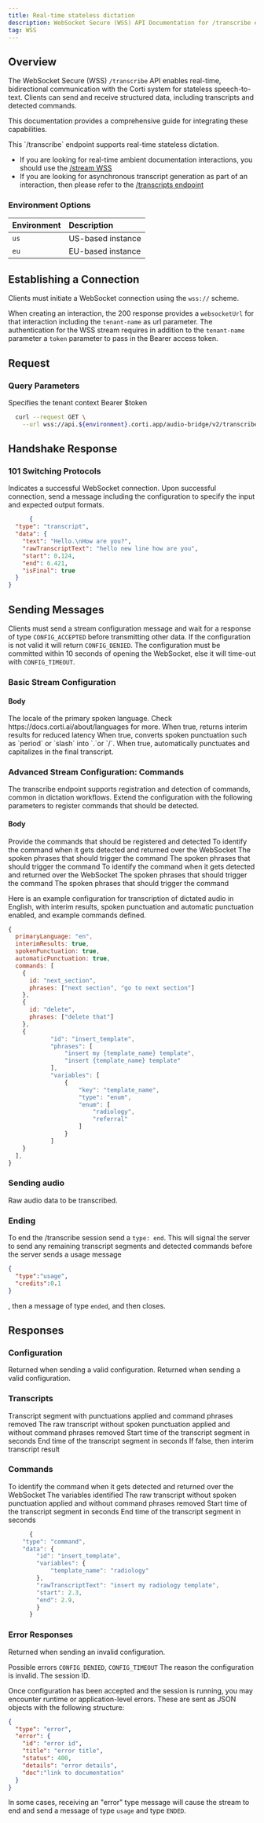 ```yaml
---
title: Real-time stateless dictation 
description: WebSocket Secure (WSS) API Documentation for /transcribe endpoint 
tag: WSS
---
```


## Overview

The WebSocket Secure (WSS) `/transcribe` API enables real-time, bidirectional communication with the Corti system for stateless speech-to-text. Clients can send and receive structured data, including transcripts and detected commands.

This documentation provides a comprehensive guide for integrating these capabilities.

<Info>
  This `/transcribe` endpoint supports real-time stateless dictation. 
  
  - If you are looking for real-time ambient documentation interactions, you should use the [/stream WSS](/api-reference/stream/)
  - If you are looking for asynchronous transcript generation as part of an interaction, then please refer to the [/transcripts endpoint](/api-reference/transcripts/create-transcript/)
</Info>

### Environment Options

| Environment | Description |
| :--- | :--- |
| `us` | US-based instance |
| `eu` | EU-based instance |

## Establishing a Connection <Icon icon="circle-wifi" iconType="solid" /> 

Clients must initiate a WebSocket connection using the `wss://` scheme.

<Note>When creating an interaction, the 200 response provides a `websocketUrl` for that interaction including the `tenant-name` as url parameter.
The authentication for the WSS stream requires in addition to the `tenant-name` parameter a `token` parameter to pass in the Bearer access token.</Note>

## Request 

### Query Parameters
<ParamField query="tenant-name" type="string" required>
  Specifies the tenant context
</ParamField>
<ParamField query="token" type="string" required>Bearer $token</ParamField>

```bash
  curl --request GET \
    --url wss://api.${environment}.corti.app/audio-bridge/v2/transcribe?tenant-name=${tenant}&token=Bearer%20${accessToken}
```

## Handshake Response

### **101 Switching Protocols** 

Indicates a successful WebSocket connection.
Upon successful connection, send a message including the configuration to specify the input and expected output formats.

```json
      {
  "type": "transcript",
  "data": {
    "text": "Hello.\nHow are you?",
    "rawTranscriptText": "hello new line how are you",
    "start": 0.124,
    "end": 6.421,
    "isFinal": true
  }
}
```
## Sending Messages <Icon icon="message-arrow-up" iconType="solid" /> 

Clients must send a stream configuration message and wait for a response of type `CONFIG_ACCEPTED` before transmitting other data.
If the configuration is not valid it will return `CONFIG_DENIED`.
The configuration must be committed within 10 seconds of opening the WebSocket, else it will time-out with `CONFIG_TIMEOUT`.

### Basic Stream Configuration

#### Body

<ParamField body="primaryLanguage" type="string" required>
  The locale of the primary spoken language. Check https://docs.corti.ai/about/languages for more.
</ParamField>
<ParamField body="interimResults" type="bool">
  When true, returns interim results for reduced latency
</ParamField>
<ParamField body="spokenPunctuation" type="bool">
  When true, converts spoken punctuation such as `period` or `slash` into `.`or `/`.
</ParamField>
<ParamField body="automaticPunctuation" type="bool">
  When true, automatically punctuates and capitalizes in the final transcript.
</ParamField>

### Advanced Stream Configuration: Commands
The transcribe endpoint supports registration and detection of commands, common in dictation workflows.
Extend the configuration with the following parameters to register commands that should be detected.

#### Body

<ParamField body="commands" type="command object[]">
  Provide the commands that should be registered and detected
   <Expandable title="command properties">
    <ParamField body="id" type="string" required>
      To identify the command when it gets detected and returned over the WebSocket
    </ParamField>
    <ParamField body="phrases" type="string[]">
      The spoken phrases that should trigger the command
    </ParamField>
    <ParamField body="variables" type="string[]">
      The spoken phrases that should trigger the command
    </ParamField>
    <Expandable title="variable properties">
        <ParamField body="key" type="string" required>
          To identify the command when it gets detected and returned over the WebSocket
        </ParamField>
        <ParamField body="type" type="string">
          The spoken phrases that should trigger the command
        </ParamField>
        <ParamField body="enum" type="string[]">
          The spoken phrases that should trigger the command
        </ParamField>
      </Expandable>
  </Expandable>
</ParamField>

Here is an example configuration for transcription of dictated audio in English, with interim results, spoken punctuation and automatic punctuation enabled, and example commands defined.
```jsx Configuration example
{
  primaryLanguage: "en",
  interimResults: true, 
  spokenPunctuation: true, 
  automaticPunctuation: true,
  commands: [
    {
      id: "next_section",
      phrases: ["next section", "go to next section"]
    },
    {
      id: "delete",
      phrases: ["delete that"]
    },
    {
            "id": "insert_template",
            "phrases": [
                "insert my {template_name} template",
                "insert {template_name} template"
            ],
            "variables": [
                {
                    "key": "template_name",
                    "type": "enum",
                    "enum": [
                        "radiology",
                        "referral"
                    ]
                }
            ]
    }
  ],
}
```

### Sending audio <Icon icon="microphone" iconType="solid" /> 
Raw audio data to be transcribed.

### Ending
To end the /transcribe session send a `type: end`. 
This will signal the server to send any remaining transcript segments and detected commands before the server sends a usage message
```json 
{
  "type":"usage",
  "credits":0.1
}
```
, then a message of type `ended`, and then closes.
## Responses <Icon icon="message-arrow-down" iconType="solid" /> 

### Configuration
<ResponseField name="type" type="string" required default="CONFIG_ACCEPTED">
  Returned when sending a valid configuration.
</ResponseField>
<ResponseField name="sessionId" type="uuid" required>
  Returned when sending a valid configuration.
</ResponseField>

### Transcripts
<ResponseField name="type" type="string" required default="transcript">
<ResponseField name="data" type="string" required></ResponseField>
      <Expandable title="data attributes" type="string" required>
        <ResponseField name="text" type="string" required>
          Transcript segment with punctuations applied and command phrases removed
        </ResponseField>
        <ResponseField name="rawTranscriptText" type="string" required>
          The raw transcript without spoken punctuation applied and without command phrases removed
        </ResponseField>
        <ResponseField name="start" type="float64" required>
          Start time of the transcript segment in seconds
        </ResponseField>
        <ResponseField name="end" type="float64" required>
          End time of the transcript segment in seconds
        </ResponseField>
        <ResponseField name="isFinal" type="bool" required>
          If false, then interim transcript result
        </ResponseField>
      </Expandable>
      </ResponseField>


### Commands
<ResponseField name="type" type="string" required default="command">
<ResponseField name="data" type="string" required></ResponseField>
      <Expandable title="data attributes" type="string" required>
        <ResponseField name="id" type="string" required>
          To identify the command when it gets detected and returned over the WebSocket
        </ResponseField>
        <ResponseField name="variables" type="string[]">
          The variables identified
        </ResponseField>
        <ResponseField name="rawTranscriptText" type="string" required>
          The raw transcript without spoken punctuation applied and without command phrases removed
        </ResponseField>
        <ResponseField name="start" type="float64" required>
          Start time of the transcript segment in seconds
        </ResponseField>
        <ResponseField name="end" type="float64" required>
          End time of the transcript segment in seconds
        </ResponseField>
      </Expandable>
</ResponseField>

```jsx Command response
      {
    "type": "command",
    "data": {
        "id": "insert_template",
        "variables": {
            "template_name": "radiology"
        },
        "rawTranscriptText": "insert my radiology template",
        "start": 2.3,
        "end": 2.9,
        }
      }
```

### Error Responses
<ResponseField name="type" type="string" required>
  Returned when sending an invalid configuration.
  
  Possible errors `CONFIG_DENIED`, `CONFIG_TIMEOUT`
</ResponseField>
<ResponseField name="reason" type="string">
  The reason the configuration is invalid.
</ResponseField>
<ResponseField name="sessionId" type="uuid" required>
  The session ID.
</ResponseField>

Once configuration has been accepted and the session is running, you may encounter runtime or application-level errors.
 These are sent as JSON objects with the following structure:

```json
{
  "type": "error",
  "error": {
    "id": "error id",
    "title": "error title",
    "status": 400,
    "details": "error details",
    "doc":"link to documentation"
  }
}
```
In some cases, receiving an "error" type message will cause the stream to end and send a message of type `usage` and type `ENDED`.
